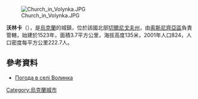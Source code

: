 [[Image:Church_in_Volynka.JPG|right]]

{{coord|51|37|33|N|32|28|1|E|scale:100000|display=title}}

'''沃林卡'''（{{lang-uk|Волинка}}），是[[烏克蘭|烏克蘭]]的城鎮，位於該國北部[[切爾尼戈夫州|切爾尼戈夫州]]，由[[索斯尼齊亞區|索斯尼齊亞區]]負責管轄，始建於1523年，面積3.7平方公里，海拔高度135米，2001年人口824，人口密度每平方公里222.7人。

==參考資料==
* [http://weather.in.ua/ua/chernigovskaja/4355 Погода в селі Волинка] {{Wayback|url=http://weather.in.ua/ua/chernigovskaja/4355 |date=20200927051338 }}

{{Ukraine-geo-stub}}
[[Category:烏克蘭城市|Category:烏克蘭城市]]
